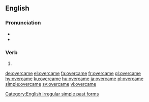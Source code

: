 ==English==

===Pronunciation===
* {{IPA|/ɔvəɹˈkeɪm/}}
* {{rhymes|eɪm}}

===Verb===
{{head|en}}

# {{en-simple past of|overcome}}

[[Category:English irregular simple past forms]]

[[de:overcame]]
[[el:overcame]]
[[fa:overcame]]
[[fr:overcame]]
[[gl:overcame]]
[[hy:overcame]]
[[ku:overcame]]
[[hu:overcame]]
[[ja:overcame]]
[[pl:overcame]]
[[simple:overcame]]
[[sv:overcame]]
[[vi:overcame]]